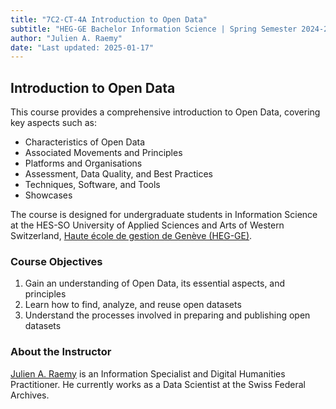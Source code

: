 ```yaml
---
title: "7C2-CT-4A Introduction to Open Data"
subtitle: "HEG-GE Bachelor Information Science | Spring Semester 2024-2025"
author: "Julien A. Raemy"
date: "Last updated: 2025-01-17"
---
```


## Introduction to Open Data

This course provides a comprehensive introduction to Open Data, covering key aspects such as:

- Characteristics of Open Data
- Associated Movements and Principles
- Platforms and Organisations
- Assessment, Data Quality, and Best Practices
- Techniques, Software, and Tools
- Showcases

The course is designed for undergraduate students in Information Science at the HES-SO University of Applied Sciences and Arts of Western Switzerland, [Haute école de gestion de Genève (HEG-GE)](https://hesge.ch/heg/).

### Course Objectives

1. Gain an understanding of Open Data, its essential aspects, and principles
2. Learn how to find, analyze, and reuse open datasets
3. Understand the processes involved in preparing and publishing open datasets

### About the Instructor

[Julien A. Raemy](https://julsraemy.ch) is an Information Specialist and Digital Humanities Practitioner. He currently works as a Data Scientist at the Swiss Federal Archives.

